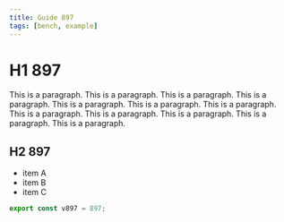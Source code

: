 ```yaml
---
title: Guide 897
tags: [bench, example]
---
```


# H1 897

This is a paragraph. This is a paragraph. This is a paragraph. This is a paragraph. This is a paragraph. This is a paragraph. This is a paragraph. This is a paragraph. This is a paragraph. This is a paragraph. This is a paragraph. This is a paragraph. 

## H2 897

- item A
- item B
- item C

```ts
export const v897 = 897;
```
